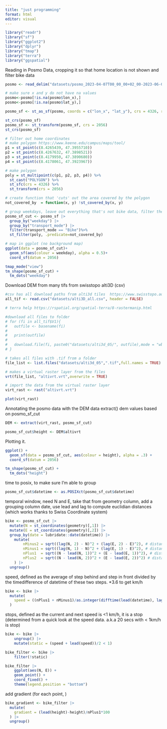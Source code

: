 ```yaml
---
title: "just programming"
format: html
editor: visual
---
```


```r
library("readr") 
library("sf") 
library("ggplot2")
library("dplyr")
library("tmap")
library("terra")
library("ggspatial")
```


Reading in Posmo Data, cropping it so that home location is not shown and filter bike data
```r
posmo <- read_delim("datasets/posmo_2023-04-07T00_00_00+02_00-2023-06-02T23_59_59+02_00.csv")

# make sure x and y do not have na values
posmo<-posmo[!is.na(posmo$lon_x),]
posmo<-posmo[!is.na(posmo$lat_y),]

posmo_sf <- st_as_sf(posmo, coords = c("lon_x", "lat_y"), crs = 4326, remove = FALSE)

st_crs(posmo_sf)
posmo_sf <- st_transform(posmo_sf, crs = 2056)
st_crs(posmo_sf)

# filter out home coordinates
# make polygon https://www.keene.edu/campus/maps/tool/ 
p1 = st_point(c(8.4265439, 47.3955710))
p2 = st_point(c(8.4267632, 47.3898521))
p3 = st_point(c(8.4179950, 47.3890680))
p4 = st_point(c(8.4178061, 47.3923967))

# make polygon
poly = st_multipoint(c(p1, p2, p3, p4)) %>%
  st_cast("POLYGON") %>%
  st_sfc(crs = 4326) %>%
  st_transform(crs = 2056)

# create function that 'cuts' out the area covered by the polygon
not_covered_by  = function(x, y) !st_covered_by(x, y)

# group weekdays, leave out everything that's not bike data, filter the polygon
posmo_sf_cut <- posmo_sf |> 
  group_by("weekday") |>
  group_by("transport_mode") |>
  filter(transport_mode == "Bike")%>%
  st_filter(poly, .predicate=not_covered_by)

# map in ggplot (no background map)
ggplot(data = posmo_sf_cut)+
  geom_sf(aes(colour = weekday), alpha = 0.5)+
  coord_sf(datum = 2056) 

tmap_mode("view")
tm_shape(posmo_sf_cut) +
  tm_dots("weekday") 

```

Download DEM from many tifs from swisstopo alti3D (csv)
```r

#csv has all download paths from alti3d tiles  https://www.swisstopo.admin.ch/en/geodata/height/alti3d.html 
all_tif <- read.csv("datasets/alti3D_all.csv", header = FALSE)

# terra help https://rspatial.org/spatial-terra/8-rastermanip.html 

#download all files to folder
# for (fi in all_tif$V1){
#   outfile <- basename(fi)
# 
#   print(outfile)
# 
#   download.file(fi, paste0("datasets/alti3d_05/", outfile),mode = "wb")  # mode (binary) very important
# }

# takes all files with .tif from a folder
file_list <- list.files("datasets/alti3d_05",".tif",full.names = TRUE)

# makes a virtual raster layer from the files
vrt(file_list, "altivrt.vrt",overwrite = TRUE)

# import the data from the virtual raster layer
virt_rast <- rast("altivrt.vrt")

plot(virt_rast)


```

<!-- Trying to plot it with tmap, does not work currently, as I suppose tmap will load all data in memory, as opposed to terra. -->
<!-- Need to use ggspatial (made for spatRasters) -> layer_spatial -->
<!-- This loads everything in memory as well. (4GB, crashed the program) -->

<!-- ```{r} -->
<!-- ggplot() + -->
<!-- layer_spatial(virt_rast) -->
<!-- ``` -->

Annotating the posmo data with the DEM data
extract() dem values based on posmo_sf_cut

```r
DEM <- extract(virt_rast, posmo_sf_cut)

posmo_sf_cut$height <- DEM$altivrt

```

Plotting it.
```r
ggplot() +
  geom_sf(data = posmo_sf_cut, aes(colour = height), alpha = .3) + 
  coord_sf(datum = 2056)

tm_shape(posmo_sf_cut) +
  tm_dots("height") 
```

time to posix, to make sure I'm able to group
```r
posmo_sf_cut$datetime <- as.POSIXct(posmo_sf_cut$datetime)
```

temporal window, need N and E, take that from geometry column, add a grouping column date, use lead and lag to compute euclidian distances (which works thanks to Swiss Coordinate system)
```r
bike <- posmo_sf_cut |>
  mutate(N = st_coordinates(geometry)[,1]) |> 
  mutate(E = st_coordinates(geometry)[,2]) |> 
  group_by(date = lubridate::date(datetime)) |> 
    mutate(
        nMinus2 = sqrt((lag(N, 2) - N)^2 + (lag(E, 2) - E)^2), # distance to pos -20 sec
        nMinus1 = sqrt((lag(N, 1) - N)^2 + (lag(E, 1) - E)^2), # distance to pos -10 sec
        nPlus1  = sqrt((N - lead(N, 1))^2 + (E - lead(E, 1))^2), # distance to pos +10 sec
        nPlus2  = sqrt((N - lead(N, 2))^2 + (E - lead(E, 2))^2) # distance to pos +20 sec
    ) |> 
  ungroup()
```

speed, defined as the average of step behind and step in front divided by the timedifference of datetime of these two steps. *3.6 to get km/h
```r
bike <- bike |> 
  mutate(
    speed = ((nPlus1 + nMinus1)/as.integer(difftime(lead(datetime), lag(datetime), "secs")))*3.6
  )
```

stops, defined as the current and next speed is <1 km/h, it is a stop (determined from a quick look at the speed data. a.k.a 20 secs with < 1km/h is stop)

```r
bike <- bike |>
    ungroup() |>
    mutate(static = (speed + lead(speed))/2 < 1)

bike_filter <- bike |>
    filter(!static)

bike_filter |>
    ggplot(aes(N, E)) +
    geom_point() +
    coord_fixed() +
    theme(legend.position = "bottom")

```

add gradient (for each point, )
```r
bike_gradient <- bike_filter |> 
  mutate(
    gradient = (lead(height)-height)/nPlus1*100
  ) |> 
  ungroup()
```

